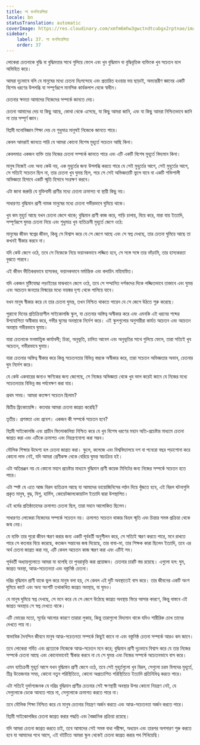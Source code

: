 ```yaml
---
title: লা কনসিয়েন্সিয়া
locale: bn
statusTranslation: automatic
coverImage: https://res.cloudinary.com/xmfm6mhw3gwctndtcubgx2rptnae/image/upload/v1740337243/small_cover_educacion_fundamental_a051170f1c.webp
sidebar:
    label: 37. লা কনসিয়েন্সিয়া
    order: 37
---
```

লোকেরা চেতনাকে বুদ্ধি বা বুদ্ধিমত্তার সাথে গুলিয়ে ফেলে এবং খুব বুদ্ধিমান বা বুদ্ধিবৃত্তিক ব্যক্তিকে খুব সচেতন বলে অভিহিত করে।

আমরা দৃঢ়ভাবে বলি যে মানুষের মধ্যে চেতনা নিঃসন্দেহে এবং প্রতারিত হওয়ার ভয় ছাড়াই, অভ্যন্তরীণ জ্ঞানের একটি বিশেষ ধরণের উপলব্ধি যা সম্পূর্ণরূপে মানসিক কার্যকলাপ থেকে স্বাধীন।

চেতনার ক্ষমতা আমাদের নিজেদের সম্পর্কে জানতে দেয়।

চেতনা আমাদের দেয় যা কিছু আছে, কোথা থেকে এসেছে, যা কিছু আমরা জানি, এবং যা কিছু আমরা নিশ্চিতভাবে জানি না তার সম্পূর্ণ জ্ঞান।

বিপ্লবী মনোবিজ্ঞান শিক্ষা দেয় যে শুধুমাত্র মানুষই নিজেকে জানতে পারে।

কেবল আমরাই জানতে পারি যে আমরা কোনো বিশেষ মুহূর্তে সচেতন আছি কিনা।

কেবলমাত্র একজন ব্যক্তি তার নিজের চেতনা সম্পর্কে জানতে পারে এবং এটি একটি বিশেষ মুহূর্তে বিদ্যমান কিনা।

মানুষ নিজেই এবং অন্য কেউ নয়, এক মুহুর্তের জন্য উপলব্ধি করতে পারে যে সেই মুহুর্তের আগে, সেই মুহুর্তের আগে, সে সত্যিই সচেতন ছিল না, তার চেতনা খুব ঘুমন্ত ছিল, পরে সে সেই অভিজ্ঞতাটি ভুলে যাবে বা একটি শক্তিশালী অভিজ্ঞতা হিসাবে একটি স্মৃতি হিসাবে সংরক্ষণ করবে।

এটা জানা জরুরি যে যুক্তিবাদী প্রাণীর মধ্যে চেতনা ক্রমাগত বা স্থায়ী কিছু নয়।

সাধারণত বুদ্ধিমান প্রাণী নামক মানুষের মধ্যে চেতনা গভীরভাবে ঘুমিয়ে থাকে।

খুব কম মুহুর্ত আছে যখন চেতনা জেগে থাকে; বুদ্ধিমান প্রাণী কাজ করে, গাড়ি চালায়, বিয়ে করে, মারা যায় ইত্যাদি, সম্পূর্ণরূপে ঘুমন্ত চেতনা নিয়ে এবং শুধুমাত্র খুব ব্যতিক্রমী মুহূর্তে জেগে ওঠে:

মানুষের জীবন স্বপ্নের জীবন, কিন্তু সে বিশ্বাস করে যে সে জেগে আছে এবং সে স্বপ্ন দেখছে, তার চেতনা ঘুমিয়ে আছে তা কখনই স্বীকার করবে না।

যদি কেউ জেগে ওঠে, তবে সে নিজেকে নিয়ে ভয়ানকভাবে লজ্জিত হবে, সে সঙ্গে সঙ্গে তার ভাঁড়ামি, তার হাস্যকরতা বুঝতে পারবে।

এই জীবন ভীতিকরভাবে হাস্যকর, ভয়ানকভাবে মর্মান্তিক এবং কদাচিৎ মহিমান্বিত।

যদি একজন মুষ্টিযোদ্ধা লড়াইয়ের মাঝখানে জেগে ওঠে, তবে সে সম্মানিত দর্শকদের দিকে লজ্জিতভাবে তাকাবে এবং ঘুমন্ত এবং অচেতন জনতার বিস্ময়ের মধ্যে ভয়ঙ্কর দৃশ্য থেকে পালিয়ে যাবে।

যখন মানুষ স্বীকার করে যে তার চেতনা ঘুমন্ত, তখন নিশ্চিত থাকতে পারেন যে সে জেগে উঠতে শুরু করেছে।

পুরানো দিনের প্রতিক্রিয়াশীল সাইকোলজি স্কুল, যা চেতনার অস্তিত্ব অস্বীকার করে এবং এমনকি এই ধরনের শব্দের উপযোগিতা অস্বীকার করে, গভীর ঘুমের অবস্থাকে নির্দেশ করে। এই স্কুলগুলোর অনুসারীরা কার্যত অচেতন এবং অচেতন অবস্থায় গভীরভাবে ঘুমায়।

যারা চেতনাকে মনস্তাত্ত্বিক কার্যাবলী; চিন্তা, অনুভূতি, চালিত আবেগ এবং অনুভূতির সাথে গুলিয়ে ফেলে, তারা সত্যিই খুব অচেতন, গভীরভাবে ঘুমায়।

যারা চেতনার অস্তিত্ব স্বীকার করে কিন্তু সচেতনতার বিভিন্ন স্তরকে অস্বীকার করে, তারা সচেতন অভিজ্ঞতার অভাব, চেতনার ঘুম নির্দেশ করে।

যে কেউ একবারের জন্যও ক্ষণিকের জন্য জেগেছে, সে নিজের অভিজ্ঞতা থেকে খুব ভাল করেই জানে যে নিজের মধ্যে সচেতনতার বিভিন্ন স্তর পর্যবেক্ষণ করা যায়।

প্রথম সময়। আমরা কতক্ষণ সচেতন ছিলাম?

দ্বিতীয় ফ্রিকোয়েন্সি। কতবার আমরা চেতনা জাগ্রত করেছি?

তৃতীয়। প্রশস্ততা এবং প্রবেশ। একজন কী সম্পর্কে সচেতন হবে?

বিপ্লবী সাইকোলজি এবং প্রাচীন ফিলোকালিয়া নিশ্চিত করে যে খুব বিশেষ ধরণের মহান অতি-প্রচেষ্টার মাধ্যমে চেতনা জাগ্রত করা এবং এটিকে ক্রমাগত এবং নিয়ন্ত্রণযোগ্য করা সম্ভব।

মৌলিক শিক্ষার উদ্দেশ্য হল চেতনা জাগ্রত করা। স্কুলে, কলেজে এবং বিশ্ববিদ্যালয়ে দশ বা পনেরো বছর পড়াশোনা করে কোনো লাভ নেই, যদি আমরা শ্রেণীকক্ষ থেকে বেরিয়ে ঘুমন্ত স্বয়ংক্রিয় হই।

এটা অতিরঞ্জন নয় যে কোনো মহান প্রচেষ্টার মাধ্যমে বুদ্ধিমান প্রাণী কয়েক মিনিটের জন্য নিজের সম্পর্কে সচেতন হতে পারে।

এটা স্পষ্ট যে এতে আজ বিরল ব্যতিক্রম আছে যা আমাদের ডায়োজিনিসের লণ্ঠন দিয়ে খুঁজতে হবে, এই বিরল ঘটনাগুলি প্রকৃত মানুষ, বুদ্ধ, যিশু, হার্মিস, কোয়েটজালকোয়াটল ইত্যাদি দ্বারা উপস্থাপিত।

এই ধর্মের প্রতিষ্ঠাতাদের ক্রমাগত চেতনা ছিল, তারা মহান আলোকিত ছিলেন।

সাধারণত লোকেরা নিজেদের সম্পর্কে সচেতন নয়। ক্রমাগত সচেতন থাকার বিভ্রম স্মৃতি এবং চিন্তার সমস্ত প্রক্রিয়া থেকে জন্ম নেয়।

যে ব্যক্তি তার পুরো জীবন স্মরণ করার জন্য একটি পূর্ববর্তী অনুশীলন করে, সে সত্যিই স্মরণ করতে পারে, মনে রাখতে পারে সে কতবার বিয়ে করেছে, কতজন সন্তানের জন্ম দিয়েছে, তার বাবা-মা, তার শিক্ষক কারা ছিলেন ইত্যাদি, তবে এর অর্থ চেতনা জাগ্রত করা নয়, এটি কেবল অচেতন কাজ স্মরণ করা এবং এটিই সব।

পূর্ববর্তী অধ্যায়গুলোতে আমরা যা বলেছি তা পুনরাবৃত্তি করা প্রয়োজন। চেতনার চারটি স্তর রয়েছে। এগুলো হল: ঘুম, জাগ্রত অবস্থা, আত্ম-সচেতনতা এবং বস্তুনিষ্ঠ চেতনা।

দরিদ্র বুদ্ধিমান প্রাণী যাকে ভুল করে মানুষ বলা হয়, সে কেবল এই দুটি অবস্থাতেই বাস করে। তার জীবনের একটি অংশ ঘুমিয়ে কাটে এবং অন্য অংশটি তথাকথিত জাগ্রত অবস্থায়, যা ঘুমও।

যে মানুষ ঘুমিয়ে স্বপ্ন দেখছে, সে মনে করে যে সে জেগে উঠেছে জাগ্রত অবস্থায় ফিরে আসার কারণে, কিন্তু বাস্তবে এই জাগ্রত অবস্থায় সে স্বপ্ন দেখতে থাকে।

এটি ভোরের মতো, সূর্যের আলোর কারণে তারারা লুকায়, কিন্তু তারাগুলো বিদ্যমান থাকে যদিও শারীরিক চোখ তাদের দেখতে পায় না।

স্বাভাবিক দৈনন্দিন জীবনে মানুষ আত্ম-সচেতনতা সম্পর্কে কিছুই জানে না এবং বস্তুনিষ্ঠ চেতনা সম্পর্কে আরও কম জানে।

তবে লোকেরা গর্বিত এবং প্রত্যেকে নিজেকে আত্ম-সচেতন মনে করে; বুদ্ধিমান প্রাণী দৃঢ়ভাবে বিশ্বাস করে যে তার নিজের সম্পর্কে চেতনা আছে এবং কোনোভাবেই স্বীকার করবে না যে সে ঘুমন্ত এবং নিজের সম্পর্কে অচেতনভাবে বাস করে।

এমন ব্যতিক্রমী মুহূর্ত আসে যখন বুদ্ধিমান প্রাণী জেগে ওঠে, তবে সেই মুহূর্তগুলো খুব বিরল, সেগুলো চরম বিপদের মুহূর্তে, তীব্র উত্তেজনার সময়, কোনো নতুন পরিস্থিতিতে, কোনো অপ্রত্যাশিত পরিস্থিতিতে ইত্যাদি প্রতিনিধিত্ব করতে পারে।

এটা সত্যিই দুর্ভাগ্যজনক যে দরিদ্র বুদ্ধিমান প্রাণীর চেতনার সেই ক্ষণস্থায়ী অবস্থার উপর কোনো নিয়ন্ত্রণ নেই, যে সেগুলোকে ডেকে আনতে পারে না, সেগুলোকে ক্রমাগত করতে পারে না।

তবে মৌলিক শিক্ষা নিশ্চিত করে যে মানুষ চেতনার নিয়ন্ত্রণ অর্জন করতে এবং আত্ম-সচেতনতা অর্জন করতে পারে।

বিপ্লবী সাইকোলজির চেতনা জাগ্রত করার পদ্ধতি এবং বৈজ্ঞানিক প্রক্রিয়া রয়েছে।

যদি আমরা চেতনা জাগ্রত করতে চাই, তবে আমাদের সেই সমস্ত বাধা পরীক্ষা, অধ্যয়ন এবং তারপর অপসারণ শুরু করতে হবে যা আমাদের পথে আসে, এই বইটিতে আমরা স্কুল থেকেই চেতনা জাগ্রত করার পথ শিখিয়েছি।

